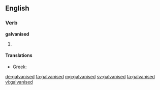 ==English==

===Verb===
'''galvanised'''

# {{en-past of|galvanise}}

====Translations====
{{trans-top|}}
* Greek: {{t+|el|γαλβανισμένος|tr=galvanisménos|sc=Grek}}
{{trans-mid}}
{{trans-bottom}}

[[de:galvanised]]
[[fa:galvanised]]
[[mg:galvanised]]
[[sv:galvanised]]
[[ta:galvanised]]
[[vi:galvanised]]